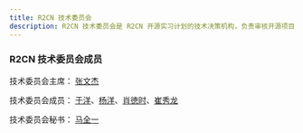 ```yaml
---
title: R2CN 技术委员会
description: R2CN 技术委员会是 R2CN 开源实习计划的技术决策机构，负责审核开源项目是否符合 R2CN 计划范围，评审开源项目任务进展等工作。
---
```


### R2CN 技术委员会成员

技术委员会主席： [张文杰](https://github.com/chitaka)

技术委员会成员： [于洋](https://github.com/uyuang)、[杨洋](https://github.com/InfoHunter)、[肖徳时](https://github.com/xiaods)、[崔秀龙](https://github.com/fleeto)

技术委员会秘书： [马全一](https://github.com/genedna)
